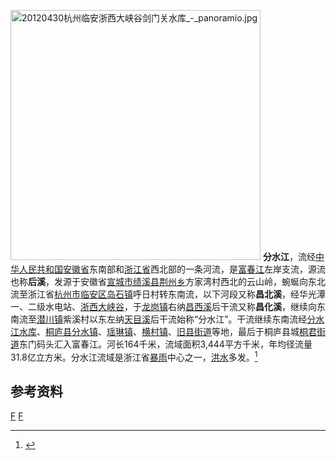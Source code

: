 {{NoteTA
|G1 = Unit
}}
[[File:20120430杭州临安浙西大峡谷剑门关水库_-_panoramio.jpg|400px]]
'''分水江'''，流经[[中华人民共和国|中华人民共和国]][[安徽省|安徽省]]东南部和[[浙江省|浙江省]]西北部的一条河流，是[[富春江|富春江]]左岸支流，源流也称'''后溪'''，发源于安徽省[[宣城市|宣城市]][[绩溪县|绩溪县]][[荆州乡|荆州乡]]方家湾村西北的云山岭，蜿蜒向东北流至浙江省[[杭州市|杭州市]][[临安区|临安区]][[岛石镇|岛石镇]]呼日村转东南流，以下河段又称'''昌北溪'''，经华光潭一、二级水电站、[[浙西大峡谷|浙西大峡谷]]，于[[龙岗镇_(杭州市)|龙岗镇]]右纳[[昌西溪|昌西溪]]后干流又称'''昌化溪'''，继续向东南流至[[潜川镇|潜川镇]]紫溪村以东左纳[[天目溪|天目溪]]后干流始称“分水江”。干流继续东南流经[[分水江水库|分水江水库]]、[[桐庐县|桐庐县]][[分水镇_(桐庐县)|分水镇]]、[[瑶琳镇|瑶琳镇]]、[[横村镇|横村镇]]、[[旧县街道|旧县街道]]等地，最后于桐庐县城[[桐君街道|桐君街道]]东门码头汇入富春江。河长164千米，流域面积3,444平方千米，年均径流量31.8亿立方米。分水江流域是浙江省[[暴雨|暴雨]]中心之一，[[洪水|洪水]]多发。<ref name="中国河湖大典">{{cite book zh |author=《[[中国河湖大典|中国河湖大典]]》编纂委员会 |title=《中国河湖大典·东南诸河、台湾卷》 |format=M |edition=1 |location=北京 |publisher=中国水利水电出版社 |date=2014年12月 |pages=25页 |id= ISBN 978-7-5170-2765-2}}</ref>

==参考资料==
{{reflist}}
{{钱塘江水系}}
{{China-river-stub}}
[[Category:安徽河流|F]]
[[Category:杭州河流|F]]